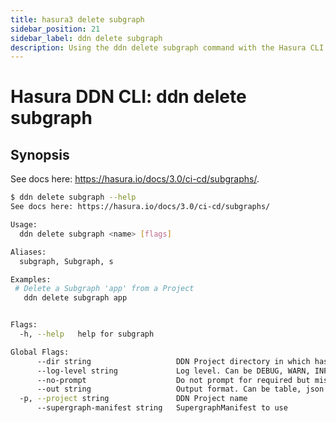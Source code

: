```yaml
---
title: hasura3 delete subgraph
sidebar_position: 21
sidebar_label: ddn delete subgraph
description: Using the ddn delete subgraph command with the Hasura CLI
---
```


# Hasura DDN CLI: ddn delete subgraph 

## Synopsis
See docs here: https://hasura.io/docs/3.0/ci-cd/subgraphs/.

```bash
$ ddn delete subgraph --help
See docs here: https://hasura.io/docs/3.0/ci-cd/subgraphs/

Usage:
  ddn delete subgraph <name> [flags]

Aliases:
  subgraph, Subgraph, s

Examples:
 # Delete a Subgraph 'app' from a Project
   ddn delete subgraph app


Flags:
  -h, --help   help for subgraph

Global Flags:
      --dir string                   DDN Project directory in which hasura.yaml is present (default ".")
      --log-level string             Log level. Can be DEBUG, WARN, INFO, ERROR, or FATAL. (default "INFO")
      --no-prompt                    Do not prompt for required but missing flags
      --out string                   Output format. Can be table, json or yaml. (default "table")
  -p, --project string               DDN Project name
      --supergraph-manifest string   SupergraphManifest to use
```

